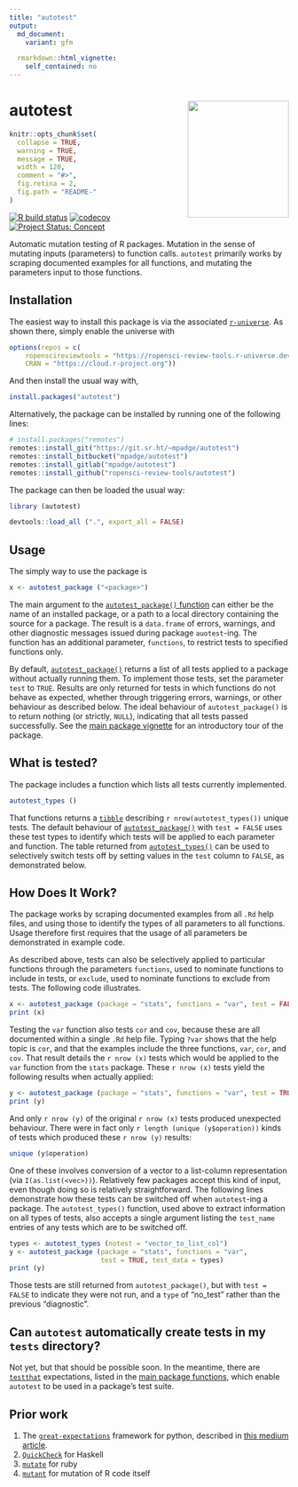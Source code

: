```yaml
---
title: "autotest"
output:
  md_document:
    variant: gfm

  rmarkdown::html_vignette:
    self_contained: no
---
```


# autotest <a href='https://docs.ropensci.org/autotest'><img src='man/figures/autotest.png' align="right" height=210 width=182></a>

<!-- README.md is generated from README.Rmd. Please edit that file -->

```r
knitr::opts_chunk$set(
  collapse = TRUE,
  warning = TRUE,
  message = TRUE,
  width = 120,
  comment = "#>",
  fig.retina = 2,
  fig.path = "README-"
)
```

<!-- badges: start -->

[![R build
status](https://github.com/ropensci-review-tools/autotest/workflows/R-CMD-check/badge.svg)](https://github.com/ropensci-review-tools/autotest/actions?query=workflow%3AR-CMD-check)
[![codecov](https://codecov.io/gh/ropensci-review-tools/autotest/branch/master/graph/badge.svg)](https://codecov.io/gh/ropensci-review-tools/autotest)
[![Project Status:
Concept](https://www.repostatus.org/badges/latest/concept.svg)](https://www.repostatus.org/#concept)
<!-- badges: end -->


Automatic mutation testing of R packages. Mutation in the sense of mutating
inputs (parameters) to function calls. `autotest` primarily works by scraping
documented examples for all functions, and mutating the parameters input to
those functions.


## Installation

The easiest way to install this package is via the associated
[`r-universe`](https://ropensci-review-tools.r-universe.dev/ui#builds). As
shown there, simply enable the universe with

```r
options(repos = c(
    ropenscireviewtools = "https://ropensci-review-tools.r-universe.dev",
    CRAN = "https://cloud.r-project.org"))
```

And then install the usual way with,

```r
install.packages("autotest")
```

Alternatively, the package can be installed by running one of the following
lines:

```r
# install.packages("remotes")
remotes::install_git("https://git.sr.ht/~mpadge/autotest")
remotes::install_bitbucket("mpadge/autotest")
remotes::install_gitlab("mpadge/autotest")
remotes::install_github("ropensci-review-tools/autotest")
```

The package can then be loaded the usual way:
```r
library (autotest)
```
```r
devtools::load_all (".", export_all = FALSE)
```

## Usage

The simply way to use the package is

```r
x <- autotest_package ("<package>")
```

The main argument to the [`autotest_package()`
function](https://docs.ropensci.org/autotest/reference/autotest_package.html)
can either be the name of an installed package, or a path to a local directory
containing the source for a package. The result is a `data.frame` of errors,
warnings, and other diagnostic messages issued during package `auotest`-ing.
The function has an additional parameter, `functions`, to restrict tests to
specified functions only.

By default,
[`autotest_package()`](https://docs.ropensci.org/autotest/reference/autotest_package.html)
returns a list of all tests applied to a package without actually running them.
To implement those tests, set the parameter `test` to `TRUE`. Results are only returned for tests 
in which functions do not behave as expected, whether through triggering
errors, warnings, or other behaviour as described below. The ideal behaviour of
`autotest_package()` is to return nothing (or strictly, `NULL`), indicating
that all tests passed successfully. See the [main package
vignette](https://docs.ropensci.org/autotest/articles/autotest.html) for an
introductory tour of the package.

## What is tested?

The package includes a function which lists all tests currently implemented.

```r
autotest_types ()
```

That functions returns a [`tibble`](https://tibble.tidyverse.org) describing
`r nrow(autotest_types())` unique tests. The default behaviour of
[`autotest_package()`](https://docs.ropensci.org/autotest/reference/autotest_package.html)
with `test = FALSE` uses these test types to identify which tests will be
applied to each parameter and function. The table returned from
[`autotest_types()`](https://docs.ropensci.org/autotest/reference/autotest_types.html)
can be used to selectively switch tests off by setting values in the `test`
column to `FALSE`, as demonstrated below.

## How Does It Work?

The package works by scraping documented examples from all `.Rd` help files,
and using those to identify the types of all parameters to all functions. Usage
therefore first requires that the usage of all parameters be demonstrated in
example code.

As described above, tests can also be selectively applied to particular
functions through the parameters `functions`, used to nominate functions to
include in tests, or `exclude`, used to nominate functions to exclude from
tests. The following code illustrates.

```r
x <- autotest_package (package = "stats", functions = "var", test = FALSE)
print (x)
```

Testing the `var` function also tests `cor` and `cov`, because these are all
documented within a single `.Rd` help file. Typing `?var` shows that the help
topic is `cor`, and that the examples include the three functions, `var`,
`cor`, and `cov`. That result details the `r nrow (x)` tests which would be
applied to the `var` function from the `stats` package. These `r nrow (x)`
tests yield the following results when actually applied:

```r
y <- autotest_package (package = "stats", functions = "var", test = TRUE)
print (y)
```

And only `r nrow (y)` of the original `r nrow (x)` tests produced unexpected
behaviour. There were in fact only `r length (unique (y$operation))` kinds of
tests which produced these `r nrow (y)` results:


```r
unique (y$operation)
```

One of these involves conversion of a vector to a list-column representation
(via `I(as.list(<vec>))`). Relatively few packages accept this kind of input,
even though doing so is relatively straightforward. The following lines
demonstrate how these tests can be switched off when `autotest`-ing a package.
The `autotest_types()` function, used above to extract information on all types
of tests, also accepts a single argument listing the `test_name` entries of any
tests which are to be switched off.

```r
types <- autotest_types (notest = "vector_to_list_col")
y <- autotest_package (package = "stats", functions = "var",
                       test = TRUE, test_data = types)
print (y)
```

Those tests are still returned from `autotest_package()`, but with `test =
FALSE` to indicate they were not run, and a `type` of "no_test" rather than the
previous "diagnostic".


## Can `autotest` automatically create tests in my `tests` directory?

Not yet, but that should be possible soon. In the meantime, there are
[`testthat`](https://testthat.r-lib.org) expectations, listed in the [main
package
functions](https://docs.ropensci.org/autotest/reference/index.html),
which enable `autotest` to be used in a package's test suite.


## Prior work

1. The
   [`great-expectations`](https://github.com/great-expectations/great_expectations)
   framework for python, described in [this medium
   article](https://medium.com/@expectgreatdata/down-with-pipeline-debt-introducing-great-expectations-862ddc46782a).
2. [`QuickCheck`](https://hackage.haskell.org/package/QuickCheck) for Haskell
3. [`mutate`](https://github.com/mbj/mutant) for ruby
4. [`mutant`](https://github.com/ropensci/mutant) for mutation of R code itself
